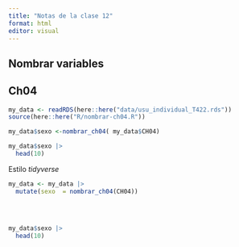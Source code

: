 ```yaml
---
title: "Notas de la clase 12"
format: html
editor: visual
---
```


## Nombrar variables

## Ch04

```r
my_data <- readRDS(here::here("data/usu_individual_T422.rds"))
source(here::here("R/nombrar-ch04.R"))
```

```r
my_data$sexo <-nombrar_ch04( my_data$CH04)
```

```r
my_data$sexo |> 
  head(10)

```

Estilo *tidyverse*

```r
my_data <- my_data |> 
  mutate(sexo  = nombrar_ch04(CH04))
  
  
  
```

```r
my_data$sexo |> 
  head(10)
```
